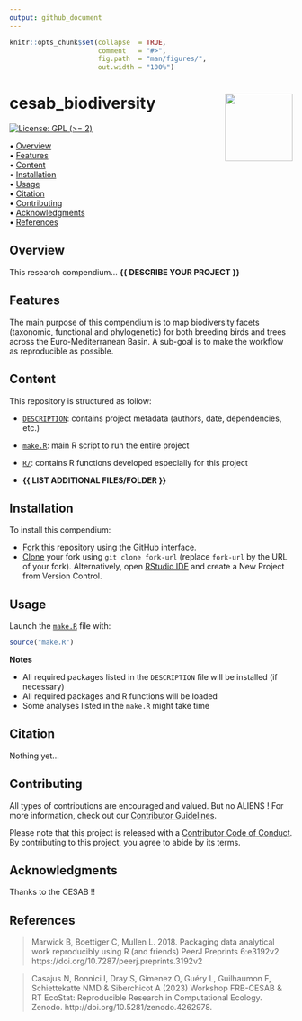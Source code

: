 ```yaml
---
output: github_document
---
```


<!-- README.md is generated from README.Rmd. Please edit that file -->


```r
knitr::opts_chunk$set(collapse  = TRUE,
                      comment   = "#>",
                      fig.path  = "man/figures/",
                      out.width = "100%")
```



cesab_biodiversity <img src="man/figures/compendium-sticker.png" align="right" style="float:right; height:120px;"/>
=========================================================

<!-- badges: start -->
[![License: GPL (>= 2)](https://img.shields.io/badge/License-GPL%20%28%3E%3D%202%29-blue.svg)](https://choosealicense.com/licenses/gpl-2.0/)
<!-- badges: end -->



<p align="left">
  • <a href="#overview">Overview</a><br>
  • <a href="#features">Features</a><br>
  • <a href="#content">Content</a><br>
  • <a href="#installation">Installation</a><br>
  • <a href="#usage">Usage</a><br>
  • <a href="#citation">Citation</a><br>
  • <a href="#contributing">Contributing</a><br>
  • <a href="#acknowledgments">Acknowledgments</a><br>
  • <a href="#references">References</a>
</p>



## Overview

This research compendium... **{{ DESCRIBE YOUR PROJECT }}**



## Features

The main purpose of this compendium is to map biodiversity facets (taxonomic, functional and phylogenetic) for both breeding birds and trees across the Euro-Mediterranean Basin. A sub-goal is to make the workflow as reproducible as possible.



## Content

This repository is structured as follow:

- [`DESCRIPTION`](https://github.com/MCartereau/cesab_biodiversity/tree/main/DESCRIPTION):
contains project metadata (authors, date, dependencies, etc.)

- [`make.R`](https://github.com/MCartereau/cesab_biodiversity/tree/main/make.R):
main R script to run the entire project

- [`R/`](https://github.com/MCartereau/cesab_biodiversity/tree/main/R):
contains R functions developed especially for this project

- **{{ LIST ADDITIONAL FILES/FOLDER }}**



## Installation

To install this compendium:

- [Fork](https://docs.github.com/en/get-started/quickstart/contributing-to-projects) 
this repository using the GitHub interface.
- [Clone](https://docs.github.com/en/repositories/creating-and-managing-repositories/cloning-a-repository) 
your fork using `git clone fork-url` (replace `fork-url` by the URL of your fork). 
Alternatively, open [RStudio IDE](https://posit.co/products/open-source/rstudio/) 
and create a New Project from Version Control.



## Usage

Launch the [`make.R`](https://github.com/MCartereau/cesab_biodiversity/tree/main/make.R)
file with:

```r
source("make.R")
```

**Notes**

- All required packages listed in the `DESCRIPTION` file will be installed (if necessary)
- All required packages and R functions will be loaded
- Some analyses listed in the `make.R` might take time



## Citation

Nothing yet...



## Contributing

All types of contributions are encouraged and valued. But no ALIENS ! For more information, 
check out our [Contributor Guidelines](https://github.com/MCartereau/cesab_biodiversity/blob/main/CONTRIBUTING.md).

Please note that this project is released with a 
[Contributor Code of Conduct](https://contributor-covenant.org/version/2/1/CODE_OF_CONDUCT.html). 
By contributing to this project, you agree to abide by its terms.



## Acknowledgments

Thanks to the CESAB !!



## References

> Marwick B, Boettiger C, Mullen L. 2018. Packaging data analytical work reproducibly using R (and friends) PeerJ Preprints 6:e3192v2 https://doi.org/10.7287/peerj.preprints.3192v2

> Casajus N, Bonnici I, Dray S, Gimenez O, Guéry L, Guilhaumon F, Schiettekatte NMD & Siberchicot A (2023) Workshop FRB-CESAB & RT EcoStat: Reproducible Research in Computational Ecology. Zenodo. http://doi.org/10.5281/zenodo.4262978.